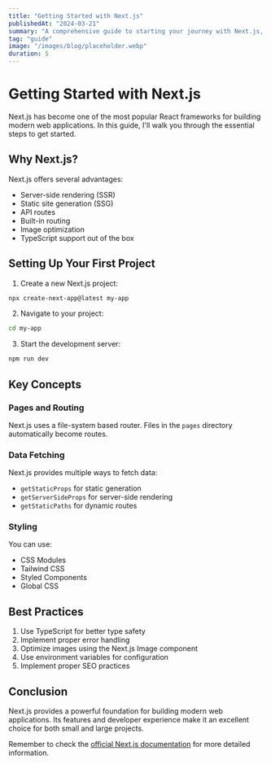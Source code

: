 ```yaml
---
title: "Getting Started with Next.js"
publishedAt: "2024-03-21"
summary: "A comprehensive guide to starting your journey with Next.js, covering the basics and best practices."
tag: "guide"
image: "/images/blog/placeholder.webp"
duration: 5
---
```


# Getting Started with Next.js

Next.js has become one of the most popular React frameworks for building modern web applications. In this guide, I'll walk you through the essential steps to get started.

## Why Next.js?

Next.js offers several advantages:
- Server-side rendering (SSR)
- Static site generation (SSG)
- API routes
- Built-in routing
- Image optimization
- TypeScript support out of the box

## Setting Up Your First Project

1. Create a new Next.js project:
```bash
npx create-next-app@latest my-app
```

2. Navigate to your project:
```bash
cd my-app
```

3. Start the development server:
```bash
npm run dev
```

## Key Concepts

### Pages and Routing
Next.js uses a file-system based router. Files in the `pages` directory automatically become routes.

### Data Fetching
Next.js provides multiple ways to fetch data:
- `getStaticProps` for static generation
- `getServerSideProps` for server-side rendering
- `getStaticPaths` for dynamic routes

### Styling
You can use:
- CSS Modules
- Tailwind CSS
- Styled Components
- Global CSS

## Best Practices

1. Use TypeScript for better type safety
2. Implement proper error handling
3. Optimize images using the Next.js Image component
4. Use environment variables for configuration
5. Implement proper SEO practices

## Conclusion

Next.js provides a powerful foundation for building modern web applications. Its features and developer experience make it an excellent choice for both small and large projects.

Remember to check the [official Next.js documentation](https://nextjs.org/docs) for more detailed information. 